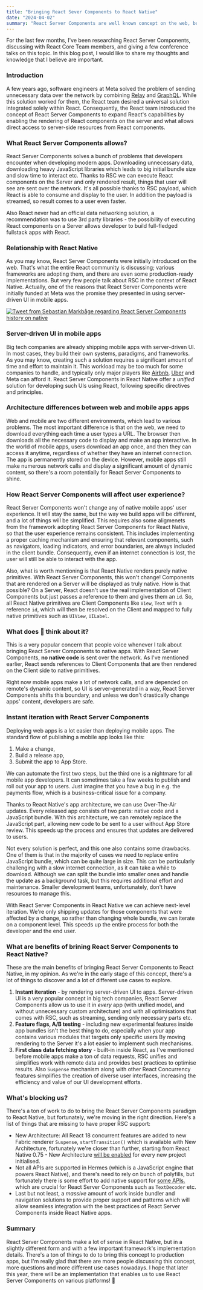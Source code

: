 ```yaml
---
title: "Bringing React Sever Components to React Native"
date: "2024-04-02"
summary: "React Server Components are well known concept on the web, but what about React Native?"
---
```


For the last few months, I've been researching React Server Components, discussing with React Core Team members, and giving a few conference talks on this topic. In this blog post, I would like to share my thoughts and knowledge that I believe are important.

### Introduction

A few years ago, software engineers at Meta solved the problem of sending unnecessary data over the network by combining [Relay](https://github.com/facebook/relay) and [GraphQL](https://graphql.org/). While this solution worked for them, the React team desired a universal solution integrated solely within React. Consequently, the React team introduced the concept of React Server Components to expand React's capabilities by enabling the rendering of React components on the server and what allows direct access to server-side resources from React components.

### What React Server Components allows?

React Server Components solves a bunch of problems that developers encounter when developing modern apps. Downloading unnecessary data, downloading heavy JavaScript libraries which leads to big initial bundle size and slow time to interact etc. Thanks to RSC we can execute React components on the Server and only rendered result, things that user will see are sent over the network. It's all possible thanks to RSC payload, which React is able to consume and display to the user. In addition the payload is streamed, so result comes to a user even faster.

Also React never had an official data networking solution, a recommendation was to use 3rd party libraries - the possibility of executing React components on a Server allows developer to build full-fledged fullstack apps with React.

### Relationship with React Native

As you may know, React Server Components were initially introduced on the web. That's what the entire React community is discussing; various frameworks are adopting them, and there are even some production-ready implementations. But very few people talk about RSC in the context of React Native. Actually, one of the reasons that React Server Components were initially funded at Meta was the promise they presented in using server-driven UI in mobile apps.

[![Tweet from Sebastian Markbåge regarding React Server Components history on native](/images/rsc-in-rn.png)](https://x.com/sebmarkbage/status/1623175042971344896)

### Server-driven UI in mobile apps

Big tech companies are already shipping mobile apps with server-driven UI. In most cases, they build their own systems, paradigms, and frameworks. As you may know, creating such a solution requires a significant amount of time and effort to maintain it. This workload may be too much for some companies to handle, and typically only major players like [Airbnb](https://medium.com/airbnb-engineering/a-deep-dive-into-airbnbs-server-driven-ui-system-842244c5f5), [Uber](https://artem-tyurin.medium.com/screenflow-an-unfinished-attempt-at-a-cross-platform-server-driven-ui-at-uber-749c1bc1d89) and Meta can afford it. React Server Components in React Native offer a _unified_ solution for developing such UIs using React, following specific directives and principles.

### Architecture differences between web and mobile apps apps

Web and mobile are two different environments, which lead to various problems. The most important difference is that on the web, we need to download everything each time a user types a URL. The browser then downloads all the necessary code to display and make an app interactive. In the world of mobile apps, users download an app once, and then they can access it anytime, regardless of whether they have an internet connection. The app is permanently stored on the device. However, mobile apps still make numerous network calls and display a significant amount of dynamic content, so there's a room potentially for React Server Components to shine.

### How React Server Components will affect user experience?

React Server Components won't change any of native mobile apps' user experience. It will stay the same, but the way we build apps will be different, and a lot of things will be simplified. This requires also some aligmenets from the framework adopting React Server Components for React Native, so that the user experience remains consistent. This includes implementing a proper caching mechanism and ensuring that relevant components, such as navigators, loading indicators, and error boundaries, are always included in the client bundle. Consequently, even if an internet connection is lost, the user will still be able to interact with the app.

Also, what is worth mentioning is that React Native renders purely native primitives. With React Server Components, this won't change! Components that are rendered on a Server will be displayed as truly native. How is that possible? On a Server, React doesn't use the real implementation of Client Components but just passes a reference to them and gives them an <code>id</code>. So, all React Native primitives are Client Components like <code>View</code>, <code>Text</code> with a reference <code>id</code>, which will then be resolved on the Client and mapped to fully native primitives such as <code>UIView</code>, <code>UILabel</code>.

### What does  think about it?

This is a very popular concern that people voice whenever I talk about bringing React Server Components to native apps. With React Server Components, **no native code** is sent over the network. As I've mentioned earlier, React sends references to Client Components that are then rendered on the Client side to native primitives.

Right now mobile apps make a lot of network calls, and are depended on remote's dynamic content, so UI is server-generated in a way, React Server Components shifts this boundary, and unless we don't drastically change apps' content, developers are safe.

### Instant iteration with React Server Components

Deploying web apps is a lot easier than deploying mobile apps. The standard flow of publishing a mobile app looks like this:

1. Make a change,
2. Build a release app,
3. Submit the app to App Store.

We can automate the first two steps, but the third one is a nightmare for all mobile app developers. It can sometimes take a few weeks to publish and roll out your app to users. Just imagine that you have a bug in e.g. the payments flow, which is a business-critical issue for a company.

Thanks to React Native's app architecture, we can use Over-The-Air updates. Every released app consists of two parts: native code and a JavaScript bundle. With this architecture, we can remotely replace the JavaScript part, allowing new code to be sent to a user without App Store review. This speeds up the process and ensures that updates are delivered to users.

Not every solution is perfect, and this one also contains some drawbacks. One of them is that in the majority of cases we need to replace entire JavaScript bundle, which can be quite large in size. This can be particularly challenging with a slow internet connection, as it can take a while to download. Although we can split the bundle into smaller ones and handle the update as a background task, but this requires additional effort and maintenance. Smaller development teams, unfortunately, don't have resources to manage this.

With React Server Components in React Native we can achieve next-level iteration. We're only shipping updates for those components that were affected by a change, so rather than changing whole bundle, we can iterate on a component level. This speeds up the entire process for both the developer and the end user.

### What are benefits of brining React Server Components to React Native?

These are the main benefits of bringing React Server Components to React Native, in my opinion. As we're in the early stage of this concept, there's a lot of things to discover and a lot of different use cases to explore.

1. **Instant iteration** - by rendering server-driven UI to apps. Server-driven UI is a very popular concept in big tech companies, React Server Components allow us to use it in _every_ app (with unified model, and without unnecessary custom architecture) and with all optimisations that comes with RSC, such as streaming, sending only necessary parts etc.
2. **Feature flags, A/B testing** - including new experimental features inside app bundles isn't the best thing to do, especially when your app contains various modules that targets only specific users By moving rendering to the Server it's a lot easier to implement such mechanisms.
3. **First class data fetching story** - built-in inside React, as I've mentioned before mobile apps make a ton of data requests, RSC unifies and simplifies work with remote data and provides best practices to optimise results. Also <code>Suspense</code> mechanism along with other React Concurrency features simplifies the creation of diverse user interfaces, increasing the efficiency and value of our UI development efforts.

### What's blocking us?

There's a ton of work to do to bring the React Server Components paradigm to React Native, but fortunately, we're moving in the right direction. Here's a list of things that are missing to have proper RSC support:

- New Architecture: All React 18 concurrent features are added to new Fabric renderer <code>Suspense</code>, <code>startTransition()</code> which is available with New Architecture, fortunately we're closer than further, starting from React Native 0.75 - New Architecture [will be enabled](https://github.com/facebook/react-native/pull/43135) for every new project initialised.
- Not all APIs are supported in Hermes (which is a JavaScript engine that powers React Native), and there's need to rely on bunch of polyfills, but fortunately there is some effort to add native support for [some APIs.](https://x.com/tmikov/status/1758967746858295612?s=20) which are crucial for React Server Components such as <code>TextDecoder</code> etc.
- Last but not least, a _massive_ amount of work inside bundler and navigation solutions to provide proper support and patterns which will allow seamless integration with the best practices of React Server Components inside React Native apps.

### Summary

React Server Components make a lot of sense in React Native, but in a slightly different form and with a few important framework's implementation details. There's a ton of things to do to bring this concept to production apps, but I'm really glad that there are more people discussing this concept, more questions and more different use cases nowadays. I hope that later this year, there will be an implementation that enables us to use React Server Components on various platforms! 🙌
